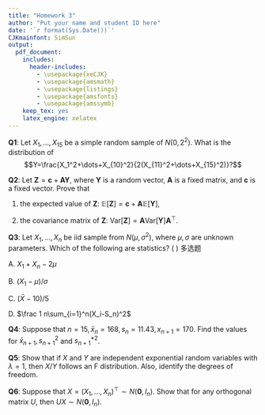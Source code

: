 ```yaml
---
title: "Homework 3"
author: "Put your name and student ID here"
date: '`r format(Sys.Date())`'
CJKmainfont: SimSun
output:
  pdf_document: 
    includes:
      header-includes:
        - \usepackage{xeCJK}
        - \usepackage{amsmath}
        - \usepackage{listings}
        - \usepackage{amsfonts}
        - \usepackage{amssymb}
    keep_tex: yes
    latex_engine: xelatex
---
```





**Q1**: Let $X_1,\dots,X_{15}$ be a simple random sample of $N(0,2^2)$. What is the distribution of
$$Y=\frac{X_1^2+\dots+X_{10}^2}{2(X_{11}^2+\dots+X_{15}^2)}?$$


**Q2**: Let $\boldsymbol Z = \boldsymbol c + \boldsymbol{AY}$, where $\boldsymbol Y$ is a random vector, $\boldsymbol A$ is a fixed matrix, and $\boldsymbol c$ is a fixed vector. Prove that

1. the expected value of $\boldsymbol Z$: $\mathbb E[\boldsymbol Z]=\boldsymbol c + \boldsymbol{A}\mathbb E[\boldsymbol Y],$

2. the covariance matrix of $\boldsymbol Z$: $\mathrm{Var}[\boldsymbol Z]=\boldsymbol A \mathrm{Var}[\boldsymbol Y] \boldsymbol A^\top$.


**Q3**: Let $X_1,\dots,X_n$ be iid sample from $N(\mu,\sigma^2)$, where $\mu,\sigma$ are unknown parameters. Which of the following are statistics? (  ) 多选题

A. $X_1+X_n-2\mu$

B. $(X_1-\mu)/\sigma$

C. $(\bar X-10)/5$

D. $\frac 1 n\sum_{i=1}^n(X_i-S_n)^2$


**Q4**: Suppose that $n=15,\bar x_{n}=168, s_n=11.43, x_{n+1}=170$. Find the values for $\bar x_{n+1},s_{n+1}^2$ and $s_{n+1}^{*2}$.


**Q5**: Show that if $X$ and $Y$ are independent exponential random variables with $\lambda = 1$,
then $X/Y$ follows an F distribution. Also, identify the degrees of freedom.

**Q6**: Suppose that $X=(X_1,\dots,X_n)^\top\sim N(\mathbf 0,I_n)$. Show that for any orthogonal matrix $U$, then $UX\sim N(\mathbf 0,I_n)$.

